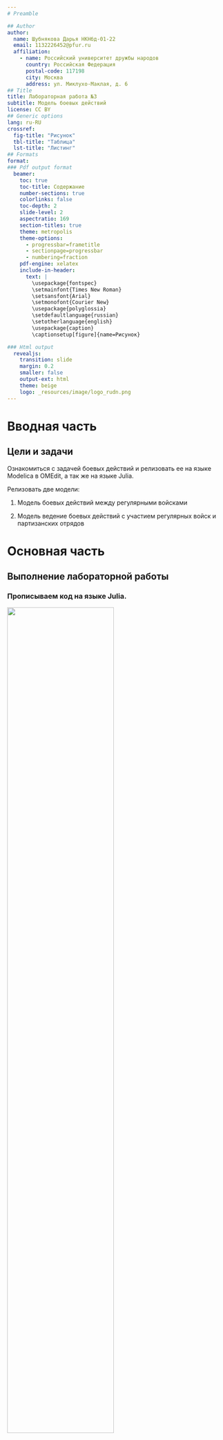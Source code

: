 ```yaml
---
# Preamble

## Author
author:
  name: Шубнякова Дарья НКНбд-01-22
  email: 1132226452@pfur.ru
  affiliation:
    - name: Российский университет дружбы народов
      country: Российская Федерация
      postal-code: 117198
      city: Москва
      address: ул. Миклухо-Маклая, д. 6
## Title
title: Лабораторная работа №3
subtitle: Модель боевых действий
license: CC BY
## Generic options
lang: ru-RU
crossref:
  fig-title: "Рисунок"
  tbl-title: "Таблица"
  lst-title: "Листинг"
## Formats
format:
### Pdf output format
  beamer:
    toc: true
    toc-title: Содержание
    number-sections: true
    colorlinks: false
    toc-depth: 2
    slide-level: 2
    aspectratio: 169
    section-titles: true
    theme: metropolis
    theme-options:
      - progressbar=frametitle
      - sectionpage=progressbar
      - numbering=fraction
    pdf-engine: xelatex
    include-in-header:
      text: |
        \usepackage{fontspec}
        \setmainfont{Times New Roman}
        \setsansfont{Arial}
        \setmonofont{Courier New}
        \usepackage{polyglossia}
        \setdefaultlanguage{russian}
        \setotherlanguage{english}
        \usepackage{caption}
        \captionsetup[figure]{name=Рисунок}

### Html output
  revealjs:
    transition: slide
    margin: 0.2
    smaller: false
    output-ext: html
    theme: beige
    logo: _resources/image/logo_rudn.png
---
```


# Вводная часть

## Цели и задачи

Ознакомиться с задачей боевых действий и релизовать ее на языке Modelica в OMEdit, а так же на языке Julia.

Релизовать две модели:

1. Модель боевых действий между регулярными войсками

2. Модель ведение боевых действий с участием регулярных войск и
партизанских отрядов

# Основная часть

## Выполнение лабораторной работы

### Прописываем код на языке Julia.

![](image/1.png){width=70%}

## Продолжение кода

![](image/2.png){width=70%}

## Получаем два таких графика на выходе, они сохраняются в папку с lab3.ipybn.

![](image/3.png){width=70%}

## Пишем в OpenModelica код для регулярнух войск.

![](image/4.png){width=70%}

## Получаем данный график.

![](image/5.png){width=70%}

## Строим модель с партизанскими войсками.

![](image/6.png){width=70%}

## Полученный график выглядит так.

![](image/7.png){width=70%}

# Результаты

Мы ознакомились с моделью боевых действий. Получилили на выходе два файла из OpenModelica: RegularForces.mo, WithPartisans.mo. Получили картинку с графиками: combat_models_comparison.png, а так же код в оболочке Julia, прописанный в JupiterNotebook (lab3.ipybn).
